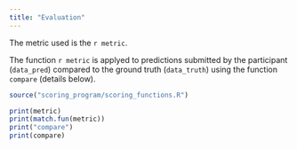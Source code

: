 ```yaml
---
title: "Evaluation"
---
```


The metric used is the `r metric`.

The function `r metric` is applyed to predictions submitted by the participant (`data_pred`) compared to the ground truth (`data_truth`) using the function `compare` (details below).

```r
source("scoring_program/scoring_functions.R")
```

```r
print(metric)
print(match.fun(metric))
print("compare")
print(compare)
```